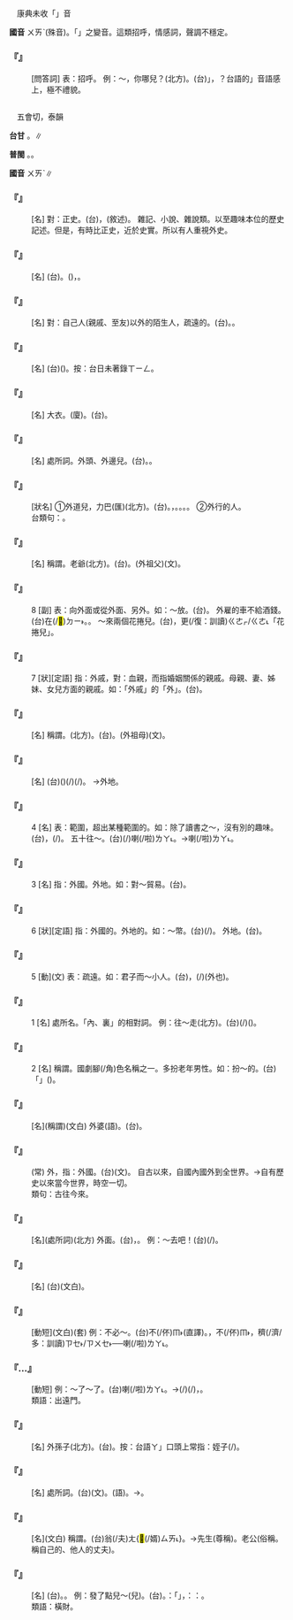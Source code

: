 
=={{ruby|喂|ㄨㄞˋ}}==

　康典未收「{{ruby|喂|ㄨㄞˋ}}」音

'''國音''' <rt>ㄨㄞˋ</rt>(殊音)。「{{ruby|喂|ㄨㄟˋ}}」之變音。這類招呼，情感詞，聲調不穩定。

    

==='''『{{ruby|喂|ㄨㄞˋ}}』'''===
: [問答詞] 表：招呼。 例：～，你哪兒？(北方)。(台){{ruby|「|ㆥ˪}}」，{{ruby|汝|ㄌㄧˋ}}{{ruby|<mark>&#xf8fbd;</mark>|ㄏㄧㆩ}}{{ruby|底|ㄉㄜˋ}}{{ruby|位|ㄨㄧ˫}}？台語的{{ruby|「|ㄨㆤˋ}}」音語感上，極不禮貌。
    

=={{ruby|外|ㄨㄞˋ}}==

　五會切，泰韻

'''台甘''' {{ruby|(文)|ㆣㄨㆤ˫}}。{{ruby|(語)|ㆣㄨㄚ˫}}∥

'''普閩''' {{ruby|(文)|ㆣㄨㆤ˫}}。{{ruby|(白)|ㆣㄨㄚ˫}}。

'''國音''' <rt>ㄨㄞˋ</rt>∥

    

==='''『{{ruby|外|ㄨㄞˋ}}{{ruby|史|ㄕˇ}}』'''===
: [名] 對：正史。(台){{ruby|對|ㄉㄨㄧ˪}}{{ruby|官|ㄍㄨㆩ}}{{ruby|撰|ㄗㄨㄢ˫}}{{ruby|而|ㆢㄧˊ/ㄌㄧˊ}}{{ruby|言|ㆣㄢˊ/ㆣㄧㄢˊ}}，{{ruby|私|ㄙㄨ}}{{ruby|人|ㆢㄧㄣˊ/ㄌㄧㄣˊ}}{{ruby|所|ㄙㆦˋ}}{{ruby|撰|ㄗㄨㄢ˫}}{{ruby|述|ㄙㄨㆵ ͘}}{{ruby|丌|ㆤ}}{{ruby|非|ㄏㄨㄧ}}{{ruby|正|ㄐㄧㄥ˪}}{{ruby|式|ㄒㄧㆵ/ㄒㄧㆤㆶ}}{{ruby|歷|ㄌㄧㆤㆶ ͘}}{{ruby|史|ㄙㄨˋ}}(敘述)。 雜記、小說、雜說類。以至趣味本位的歷史記述。但是，有時比正史，近於史實。所以有人重視外史。
    

==='''『{{ruby|外|ㄨㄞˋ}}{{ruby|鄉|ㄒㄧㄤ}}』'''===
: [名] (台){{ruby|外|ㆣㄨㄚ˫}}{{ruby|鄉|ㄏㄧㆫ/ㄏㄧㆧ}}。({{ruby|本|ㄅㄨㄣˋ}}{{ruby|地|ㄉㄨㆤ˫/ㄉㆤ˫}}{{ruby|以|ㄧˋ}}{{ruby|外|ㆣㄨㄚ˫}}{{ruby|丌|ㆤ}}){{ruby|外|ㆣㄨㄚ˫}}{{ruby|地|ㄉㄨㆤ˫/ㄉㆤ˫}}，{{ruby|生|ㄙㆥ/ㄒㆪ}}{{ruby|分|ㄏㄨㄣ˫}}{{ruby|所|ㄙㆦˋ}}{{ruby|在|ㄗㄞ˫}}。
    

==='''『{{ruby|外|ㄨㄞˋ}}{{ruby|人|ㄖㄣˊ}}』'''===
: [名] 對：自己人(親戚、至友)以外的陌生人，疏遠的。(台){{ruby|外|ㆣㄨㄚ˫}}{{ruby|人|ㄌㄤˊ}}。{{ruby|別|ㄅㄚㆵ ͘}}{{ruby|人|ㄌㄤˊ}}。
    

==='''『{{ruby|外|ㄨㄞˋ}}{{ruby|甥|ㄕㄥ}}』'''===
: [名] (台){{ruby|外|ㆣㄨㆤ˫}}{{ruby|→|ㆣㄨㄚ˫}}{{ruby|甥|ㄒㄧㄥ}}({{ruby|仔|ㄚ}})。按：台日未著錄{{ruby|：|ㆣㄨㄚ˫}}<rt>ㄒㄧㄥ</rt>。
    

==='''『{{ruby|外|ㄨㄞˋ}}{{ruby|套|ㄊㄠˋ}}』'''===
: [名] 大衣。(廈){{ruby|大|ㄉㄨㄚ˫}}{{ruby|<mark>&#xf9252;</mark>|ㄎㄨㆵ ͘}}。(台){{ruby|外|ㆣㄨㄚ˫}}{{ruby|套|ㄊㄜ˪}}。
    

==='''『{{ruby|外|ㄨㄞˋ}}{{ruby|面|·ㄇㄧㄢˋ}}』'''===
: [名] 處所詞。外頭、外邊兒。(台){{ruby|外|ㆣㄨㄚ˫}}{{ruby|面|ㆠㄧㄣ˫}}。{{ruby|外|ㆣㄨㄚ˫}}{{ruby|口|ㄎㄠˋ}}。
    

==='''『{{ruby|外|ㄨㄞˋ}}{{ruby|行|ㄏㄤˊ}}』'''===
: [狀名] ①外道兒，力巴(匯)(北方)。(台){{ruby|外|ㆣㄨㄚ˫}}{{ruby|行|ㄏㄤˊ}}。{{ruby|無|ㆠㄜˊ}}{{ruby|熟|ㄒㄧㆤㆶ}}，{{ruby|生|ㄘㆥ/ㄑㆪ}}{{ruby|疏|ㄙㆦ}}。{{ruby|<mark>&#xffa45;</mark>|ㆠㆤ˫/ㆠㄨㆤ˫}}{{ruby|曉|ㄏㄧㄠˋ/ㄏㄧㄤˋ}}。{{ruby|無|ㆠㄜˊ}}{{ruby|內|ㄌㄞ˫}}{{ruby|行|ㄏㄤˊ}}。{{ruby|無|ㆠㄜˊ}}{{ruby|專|ㄗㄨㄢ}}{{ruby|門|ㆠㄨㄣˊ}}。 ②外行的人。
:台類句：{{ruby|青|ㄘㆥ/ㄑㆪ}}{{ruby|牛|ㆣㄨˊ}}{{ruby|仔|ㄚ}}。
:
    

==='''『{{ruby|外|ㄨㄞˋ}}{{ruby|公|ㄍㄨㄥ}}』'''===
: [名] 稱謂。老爺(北方)。(台){{ruby|外|ㆣㄨㄚ˫}}{{ruby|公|ㄍㆲ}}。(外祖父)(文)。
    

==='''『{{ruby|外|ㄨㄞˋ}}』'''===
:8  [副] 表：向外面或從外面、另外。如：～放。(台){{ruby|中|ㄉㄧㆲ}}{{ruby|央|ㆭ}}{{ruby|丌|ㆤ}}{{ruby|官|ㄍㄨㆩ}}{{ruby|吏|ㄌㄧ˫}}{{ruby|改|ㄍㄞˋ}}{{ruby|任|ㆢㄧㆬ˫/ㄌㄧㆬ˫}}{{ruby|地|ㄉㄨㆤ˫/ㄉㆤ˫}}{{ruby|方|ㄏㆭ}}{{ruby|官|ㄍㄨㆩ}}。 外雇的車不給酒錢。(台)在(/<mark>&#xf9853;</mark>)<rt>ㄉㄧ˫</rt>{{ruby|外|ㆣㄨㄚ˫}}{{ruby|口|ㄎㄠˋ}}{{ruby|倩|ㄑㄧㆩ˪}}{{ruby|丌|ㆤ}}{{ruby|車|ㄑㄧㄚ}}{{ruby|無|ㆠㄜˊ}}{{ruby|貼|ㄊㄧㄚㆴ}}{{ruby|小|ㄒㄧㄜˋ}}{{ruby|費|ㄏㄨㄧ˪}}。{{ruby|一|ㄐㄧㆵ ͘}}{{ruby|斤|ㄍㄨㄣ/ㄍㄧㄣ}}{{ruby|餅|ㄅㄧㆩˋ}}。 ～來兩個花捲兒。(台){{ruby|<mark>&#xffa49;</mark>|ㆠㆤㆷ/ㆠㄨㆤㆷ}}{{ruby|買|ㆠㄨㆤˋ/ㆠㆤˋ}}{{ruby|一|ㄐㄧㆵ ͘}}{{ruby|斤|ㄍㄨㄣ/ㄍㄧㄣ}}{{ruby|餅|ㄅㄧㆩˋ}}，{{ruby|抑|ㄧㄚㆷ}}更(/復：訓讀)<rt>ㄍㄜㆷ/ㄍㄜ˪</rt>{{ruby|另|ㄌㄧㄥ˫}}{{ruby|外|ㆣㄨㄚ˫}}{{ruby|<mark>&#xffa49;</mark>|ㆠㆤㆷ/ㆠㄨㆤㆷ}}{{ruby|兩|ㄋㆭ˫}}{{ruby|個|ㆤˊ}}「花捲兒」。
    

==='''『{{ruby|外|ㄨㄞˋ}}』'''===
:7  [狀][定語] 指：外戚，對：血親，而指婚姻關係的親戚。母親、妻、姊妹、女兒方面的親戚。如：「外戚」的「外」。(台){{ruby|外|ㆣㄨㄚ˫}}{{ruby|戚|ㄑㄧㆤㆶ}}。
    

==='''『{{ruby|外|ㄨㄞˋ}}{{ruby|婆|ㄆㄛˊ}}』'''===
: [名] 稱謂。{{ruby|姥|ㄌㄠˇ}}{{ruby|姥|·ㄌㄠˇ}}(北方)。(台){{ruby|外|ㆣㄨㄚ˫}}{{ruby|媽|ㄇㄚˋ}}。(外祖母)(文)。
    

==='''『{{ruby|外|ㄨㄞˋ}}{{ruby|埠|ㄅㄨˋ}}』'''===
: [名] (台)({{ruby|對|ㄉㄨㄧ˪}}{{ruby|本|ㄅㄨㄣˋ}}{{ruby|地|ㄉㄨㆤ˫/ㄉㆤ˫}}{{ruby|講|ㄍㆲˋ}}){{ruby|外|ㆣㄨㄚ˫}}{{ruby|地|ㄉㄨㆤ˫/ㄉㆤ˫}}(/{{ruby|國|ㄍㆦㆶ}}){{ruby|丌|ㆤ}}{{ruby|港|ㄍㄤˋ}}{{ruby|口|ㄎㄠˋ}}(/{{ruby|埠|ㄅㆦ/ㄅㆦ˫}}{{ruby|頭|ㄊㄠˊ}})。 →外地。
    

==='''『{{ruby|外|ㄨㄞˋ}}』'''===
:4  [名] 表：範圍，超出某種範圍的。如：除了讀書之～，沒有別的趣味。(台){{ruby|除|ㄉㄧˊ/ㄉㄨˊ}}{{ruby|起|ㄎㄧˋ}}{{ruby|讀|ㄊㄚㆶ ͘}}{{ruby|冊|ㄘㆤㆷ}}{{ruby|以|ㄧˋ}}{{ruby|外|ㆣㄨㄚ˫}}，{{ruby|並|ㄅㄧㄥ˫}}{{ruby|無|ㆠㄜˊ}}{{ruby|別|ㄅㄚㆵ ͘}}{{ruby|項|ㄏㄤ˫}}(/{{ruby|款|ㄎㄨㄢˋ}}){{ruby|丌|ㆤ}}{{ruby|趣|ㄘㄨ˪}}{{ruby|味|ㆠㄧ˫}}。 五十往～{{ruby|數|ㄕㄨˇ}}。(台){{ruby|五|ㆣㆦ˫}}{{ruby|十|ㄗㄚㆴ ͘}}{{ruby|外|ㆣㄨㄚ˫}}{{ruby|歲|ㄏㄨㆤ˪/ㄏㆤ˪}}(/{{ruby|五|ㆣㆦ˫}}{{ruby|十|ㄗㄚㆴ ͘}}{{ruby|出|ㄘㄨㆵ}}{{ruby|頭|ㄊㄠˊ}})喇(/啦)<rt>ㄌㄚ˪</rt>。→{{ruby|五|ㆣㆦ˫}}{{ruby|十|ㄗㄚㆴ ͘}}{{ruby|外|ㆣㄨㄚˊ}}{{ruby|外|ㆣㄨㄚ˫}}喇(/啦)<rt>ㄌㄚ˪</rt>。
    

==='''『{{ruby|外|ㄨㄞˋ}}』'''===
:3  [名] 指：外國。外地。如：對～貿易。(台){{ruby|含|ㄏㆰ}}{{ruby|外|ㆣㄨㄚ˫}}{{ruby|國|ㄍㆦㆶ}}{{ruby|丌|ㆤ}}{{ruby|買|ㆠㄨㆤˋ/ㆠㆤˋ}}{{ruby|賣|ㆠㄨㆤ˫/ㆠㆤ˫}}。
    

==='''『{{ruby|外|ㄨㄞˋ}}』'''===
:6  [狀][定語] 指：外國的。外地的。如：～幣。(台){{ruby|外|ㆣㄨㄚ˫}}{{ruby|國|ㄍㆦㆶ}}{{ruby|銀|ㆣㄨㄣˊ/ㆣㄧㄣˊ}}{{ruby|票|ㄆㄧㄜ˪}}(/{{ruby|錢|ㄐㆪˊ}})。 外地。(台){{ruby|本|ㄅㄨㄣˋ}}{{ruby|國|ㄍㆦㆶ}}{{ruby|以|ㄧˋ}}{{ruby|外|ㆣㄨㄚ˫}}{{ruby|丌|ㆤ}}{{ruby|所|ㄙㆦˋ}}{{ruby|在|ㄗㄞ˫}}。
    

==='''『{{ruby|外|ㄨㄞˋ}}』'''===
:5  [動](文) 表：疏遠。如：{{ruby|內|ㄋㄚˋ}}君子而～小人。(台){{ruby|歡|ㄏㄨㄢ}}{{ruby|迎|ㆣㄧㄥˊ}}{{ruby|有|ㄨ˫}}{{ruby|修|ㄒㄧㄨ}}{{ruby|養|ㄧㆲˋ}}{{ruby|丌|ㆤ}}{{ruby|人|ㄌㄤˊ}}，{{ruby|疏|ㄙㆦ}}{{ruby|遠|ㄨㄢˋ}}(/{{ruby|閃|ㄒㄧㆰˋ}}{{ruby|避|ㄆㄧㄚㆷ}})(外也){{ruby|無|ㆠㄜˊ}}{{ruby|正|ㄐㄧㄥ˪}}{{ruby|經|ㄍㄧㄥ}}{{ruby|丌|ㆤ}}{{ruby|小|ㄒㄧㄠˋ}}{{ruby|人|ㆢㄧㄣˊ/ㄌㄧㄣˊ}}。
    

==='''『{{ruby|外|ㄨㄞˋ}}』'''===
:1  [名] 處所名。「內、裏」的相對詞。 例：往～走(北方)。(台){{ruby|行|ㄍㄧㆩˊ}}{{ruby|對|ㄉㄨㄧ˪}}{{ruby|外|ㆣㄨㄚ˫}}{{ruby|口|ㄎㄠˋ}}(/{{ruby|面|ㆠㄧㄣ˫}})({{ruby|出|ㄘㄨㆵ}}){{ruby|去|·ㄎㄧ˪}}。
    

==='''『{{ruby|外|ㄨㄞˋ}}』'''===
:2  [名] 稱謂。國劇腳(/角)色名稱之一。多扮老年男性。如：扮～的。(台){{ruby|裝|ㄗㆭ}}「{{ruby|外|ㆣㄨㆤ˫}}」({{ruby|老|ㄋㆦˋ}}{{ruby|生|ㄒㄧㄥ}}){{ruby|丌|ㆤ}}。
    

==='''『{{ruby|外|ㄨㄞˋ}}{{ruby|祖|ㄗㄨˇ}}{{ruby|母|ㄇㄨˇ}}』'''===
: [名](稱謂)(文白) 外婆(語)。(台){{ruby|外|ㆣㄨㄚ˫}}{{ruby|媽|ㄇㄚˋ}}。
    

==='''『{{ruby|古|ㄍㄨˇ}}{{ruby|今|ㄐㄧㄣ}}{{ruby|中|ㄓㄨㄥ}}{{ruby|外|ㄨㄞˋ}}』'''===
: (常) 外，指：外國。(台){{ruby|古|ㄍㆦˋ}}{{ruby|今|ㄍㄧㆬ}}{{ruby|中|ㄉㄧㆲ}}{{ruby|外|ㆣㄨㆤ˫}}(文)。 自古以來，自國內國外到全世界。→自有歷史以來當今世界，時空一切。
:類句：古往今來。
:
    

==='''『{{ruby|外|ㄨㄞˋ}}{{ruby|邊|ㄅㄧㄢ}}{{ruby|→|ㄅㄧㄚ}}{{ruby|兒|ㄦ}}』'''===
: [名](處所詞)(北方) 外面。(台){{ruby|外|ㆣㄨㄚ˫}}{{ruby|面|ㆠㄧㄣ˫}}，{{ruby|外|ㆣㄨㄚ˫}}{{ruby|口|ㄎㄠˋ}}。 例：～去吧！(台){{ruby|汝|ㄌㄧˋ}}{{ruby|去|·ㄎㄧ˪}}{{ruby|外|ㆣㄨㄚ˫}}{{ruby|面|ㆠㄧㄣ˫}}(/{{ruby|外|ㆣㄨㄚ˫}}{{ruby|口|ㄎㄠˋ}})。
    

==='''『{{ruby|外|ㄨㄞˋ}}{{ruby|號|ㄏㄠˋ}}{{ruby|兒|ㄦ}}』'''===
: [名] (台){{ruby|綽|ㄑㄧㆦㆶ}}{{ruby|號|ㄏㄜ˫}}(文白)。
    

==='''『{{ruby|見|ㄐㄧㄢˋ}}{{ruby|外|ㄨㄞˋ}}』'''===
: [動短](文白)(套) 例：不必～。(台)不(/伓)<rt>ㆬ˫</rt>{{ruby|通|ㄊㄤ}}{{ruby|當|ㄉㆲ˪}}{{ruby|做|ㄗㄨㆤ˪/ㄗㄜ˪}}{{ruby|外|ㆣㄨㄚ˫}}{{ruby|人|ㄌㄤˊ}}{{ruby|看|ㄎㄨㆩ˪}}{{ruby|待|ㄊㄞ˫}}(直譯)。{{ruby|熟|ㄒㄧㆤㆶ}}{{ruby|似|ㄙㄞ˫}}{{ruby|人|ㄌㄤˊ}}，不(/伓)<rt>ㆬ˫</rt>{{ruby|通|ㄊㄤ}}{{ruby|<mark>&#xf9075;</mark>|ㄏㄧㄚㆷ}}{{ruby|恁|ㄌㄧㄣ˪}}{{ruby|厚|ㄍㄠ˫}}{{ruby|禮|ㄌㆤˋ}}{{ruby|數|ㄙㆦ˪}}，{{ruby|送|ㄙㄤ˪}}{{ruby|我|ㆣㄨㄚˋ}}{{ruby|呰|ㄐㄧㄚㆷ}}{{ruby|恁|ㄌㄧㄣ˪}}穧(/濟/多：訓讀)<rt>ㄗㆤ˫/ㄗㄨㆤ˫</rt>{{ruby|禮|ㄌㆤˋ}}{{ruby|數|ㄙㆦ˪}}──{{ruby|見|ㄍㄧㄢ˪}}{{ruby|外|ㆣㄨㄚ˫}}喇(/啦)<rt>ㄌㄚ˪</rt>。
    

==='''『{{ruby|出|ㄔㄨ}}…{{ruby|外|ㄨㄞˋ}}』'''===
: [動短] 例：～了～了。(台){{ruby|出|ㄘㄨㆵ}}{{ruby|外|ㆣㄨㄚ˫}}{{ruby|去|ㄎㄧ˪}}喇(/啦)<rt>ㄌㄚ˪</rt>。→{{ruby|去|·ㄎㄧ˪}}{{ruby|外|ㆣㄨㄚ˫}}{{ruby|地|ㄉㄨㆤ˫/ㄉㆤ˫}}{{ruby|旅|ㄌㄧˋ/ㄌㄨˋ}}{{ruby|行|ㄏㄧㄥˊ}}{{ruby|辦|ㄅㄢ˫}}{{ruby|載|ㄉㄞ˫}}(/{{ruby|戴|ㄉㄞ˪}}){{ruby|事|ㄐㄧ˪}}(/{{ruby|事|ㄉㄞ˫}}{{ruby|情|ㄐㄧ˪}})，{{ruby|做|ㄗㄨㆤ˪/ㄗㄜ˪}}{{ruby|生|ㄒㄧㄥ}}{{ruby|理|ㄌㄧˋ}}{{ruby|等|ㄉㄧㄥˋ}}。
:類語：出遠門。
:
    

==='''『{{ruby|外|ㄨㄞˋ}}{{ruby|孫|ㄙㄨㄣ}}』'''===
: [名] 外孫子(北方)。(台){{ruby|外|ㆣㄨㄚ˫}}{{ruby|孫|ㄙㄨㄣ}}。按：台語{{ruby|「|ㄙㄨㄣ}}<rt>ㄚ</rt>」口頭上常指：姪子(/{{ruby|兒|ㄦ}})。
    

==='''『{{ruby|門|ㄇㄣˊ}}{{ruby|外|ㄨㄞˋ}}』'''===
: [名] 處所詞。(台){{ruby|門|ㆠㄨㄣˊ}}{{ruby|外|ㆣㄨㆤ˫}}(文)。{{ruby|門|ㄇㆭˊ}}{{ruby|外|ㆣㄨㄚ˫}}(語)。→{{ruby|門|ㄇㆭˊ}}{{ruby|腳|ㄎㄚ}}{{ruby|口|ㄎㄠˋ}}。
    

==='''『{{ruby|外|ㄨㄞˋ}}{{ruby|子|ㄗˇ}}』'''===
: [名](文白) 稱謂。(台){{ruby|<mark>&#xffa44;</mark>|ㆠㆦˋ}}{{ruby|對|ㄉㄨㄧ˪}}翁(/夫)<rt>ㄤ</rt>{{ruby|丌|ㆤ}}{{ruby|客|ㄎㆤㆷ}}{{ruby|稱|ㄑㄧㄥ}}{{{ruby|文|ㆠㄨㄣˊ}}{{ruby|章|ㄐㄧㆲ/ㄐㄧㆧ/ㄐㄧㆫ}}{{ruby|上|ㄒㄧㆲ˫}}{{ruby|對|ㄉㄨㄧ˪}}{{ruby|別|ㄅㄚㆵ ͘}}{{ruby|人|ㄌㄤˊ}}{{ruby|稱|ㄑㄧㄥ}}{{ruby|自|ㄗㄨ˫}}{{ruby|己|ㄍㄧˋ}}{{ruby|丌|ㆤ}}{{ruby|翁|ㄤ}}<mark>&#xffa51;</mark>(/婿)<rt>ㄙㄞ˪</rt>}。→先生(尊稱)。老公(俗稱。稱自己的、他人的丈夫)。
    

==='''『{{ruby|外|ㄨㄞˋ}}{{ruby|財|ㄘㄞˊ}}』'''===
: [名] (台){{ruby|外|ㆣㄨㄚ˫}}{{ruby|財|ㄗㄞˊ}}。{{ruby|外|ㆣㄨㄚ˫}}{{ruby|路|ㄌㆦ˫}}{{ruby|錢|ㄐㆪˊ}}。 例：發了點兒～(兒)。(台){{ruby|趁|ㄊㄢ˪}}{{ruby|著|ㄉㄧㄜㆷ ͘}}{{ruby|一|ㄐㄧㆵ ͘}}{{ruby|點|ㄉㄧㆰˋ}}{{ruby|仔|ㄚ}}{{ruby|外|ㆣㄨㄚ˫}}{{ruby|路|ㄌㆦ˫}}{{ruby|錢|ㄐㆪˊ}}。{{ruby|按|ㄢ˪}}：「{{ruby|外|ㆣㄨㄚ˫}}{{ruby|路|ㄌㆦ˫}}」，{{ruby|疑|ㆣㄧˊ}}：{{ruby|諧|ㄏㄞˊ}}：{{ruby|外|ㆣㄨㄚ˫}}{{ruby|賂|ㄌㆦ˫}}。
:類語：橫財。
:
    
